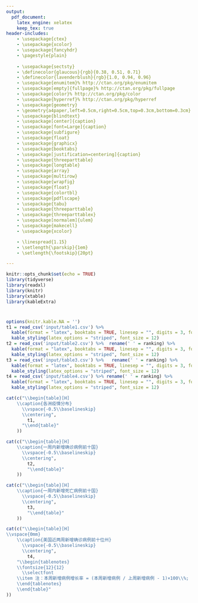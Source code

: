 ```yaml
---
output: 
  pdf_document:
    latex_engine: xelatex
    keep_tex: true
header-includes:
    - \usepackage{ctex}
    - \usepackage{xcolor}
    - \usepackage{fancyhdr}
    - \pagestyle{plain}
    
    - \usepackage{sectsty}
    - \definecolor{glaucous}{rgb}{0.38, 0.51, 0.71}
    - \definecolor{lavenderblush}{rgb}{1.0, 0.94, 0.96}
    - \usepackage{enumitem}% http://ctan.org/pkg/enumitem
    - \usepackage[empty]{fullpage}% http://ctan.org/pkg/fullpage
    - \usepackage{color}% http://ctan.org/pkg/color
    - \usepackage{hyperref}% http://ctan.org/pkg/hyperref
    - \usepackage{geometry}
    - \geometry{a4paper,left=0.5cm,right=0.5cm,top=0.3cm,bottom=0.3cm}
    - \usepackage{blindtext}
    - \usepackage[center]{caption}
    - \usepackage[font=Large]{caption}
    - \usepackage{subfigure}
    - \usepackage{float}
    - \usepackage{graphicx}
    - \usepackage{booktabs}
    - \usepackage[justification=centering]{caption}
    - \usepackage{threeparttable}
    - \usepackage{longtable}
    - \usepackage{array}
    - \usepackage{multirow}
    - \usepackage{wrapfig}
    - \usepackage{float}
    - \usepackage{colortbl}
    - \usepackage{pdflscape}
    - \usepackage{tabu}
    - \usepackage{threeparttable}
    - \usepackage{threeparttablex}
    - \usepackage[normalem]{ulem}
    - \usepackage{makecell}
    - \usepackage{xcolor}

    - \linespread{1.15}
    - \setlength{\parskip}{1em}
    - \setlength{\footskip}{20pt}

---
```

\captionsetup[figure]{name={图},labelsep=space} 
\captionsetup[table]{name={表},labelsep=space} 
\fontsize{22}{22}
\selectfont
\vspace{-10truemm}

\newcommand{\resheading}[1]{%
  \noindent\fcolorbox{lavenderblush}{lavenderblush}{\makebox[\dimexpr\textwidth-2\fboxsep-2\fboxrule][l]{\textbf{~#1}}}%
}

\begin{center}
\includegraphics[height=2cm]{./input/logo2.png} 
\end{center}


\begin{center}
\fontsize{45}{45}
\textcolor{glaucous}{\textbf{新冠早报}}
\end{center}


\resheading{\Huge 一周疫情回顾}
```r
knitr::opts_chunk$set(echo = TRUE)
library(tidyverse)
library(readxl)
library(knitr)
library(xtable)
library(kableExtra)
```

\begin{Large}
{数据源：约翰霍普金斯大学，The COVID Tracking Project \\ 数据截止至：北京时间6月29日 早8:00}
\end{Large}

# \textcolor{glaucous}{\Huge 世界疫情}


```r
options(knitr.kable.NA = '')
t1 = read_csv('input/table1.csv') %>%  
  kable(format = "latex", booktabs = TRUE, linesep = "", digits = 3, format.args = list(big.mark = ',')) %>% 
  kable_styling(latex_options = "striped", font_size = 12)
t2 = read_csv('input/table2.csv') %>%  rename(' ' = ranking) %>% 
  kable(format = "latex", booktabs = TRUE, linesep = "", digits = 3, format.args = list(big.mark = ',')) %>% 
  kable_styling(latex_options = "striped", font_size = 12)
t3 = read_csv('input/table3.csv') %>%   rename(' ' = ranking) %>% 
  kable(format = "latex", booktabs = TRUE, linesep = "", digits = 3, format.args = list(big.mark = ',')) %>% 
  kable_styling(latex_options = "striped", font_size = 12)
t4 = read_csv('input/table4.csv') %>% rename(' ' = ranking) %>% 
  kable(format = "latex", booktabs = TRUE, linesep = "", digits = 3, format.args = list(big.mark = ',')) %>% 
  kable_styling(latex_options = "striped", font_size = 12)
```

```r
cat(c("\\begin{table}[H]
    \\caption{各洲疫情分布}
      \\vspace{-0.5\\baselineskip}
      \\centering",
        t1,
      "\\end{table}"
    ))
```

```r
cat(c("\\begin{table}[H]
    \\caption{一周内新增确诊病例前十国}
      \\vspace{-0.5\\baselineskip}
      \\centering",
        t2,
        "\\end{table}"
    ))
```

```r
cat(c("\\begin{table}[H]
    \\caption{一周内新增死亡病例前十国}
      \\vspace{-0.5\\baselineskip}
      \\centering",
        t3,
        "\\end{table}"
    ))
```



\begin{figure}[H]
\centering
\begin{minipage}[b]{0.48\linewidth}
\caption{周累计确诊人数\\（累计确诊增长率前五国）}
\includegraphics[]{./input/covid1.png}
\label{}
\end{minipage}
\quad
\begin{minipage}[b]{0.48\linewidth}
\caption{周累计死亡人数\\（累计死亡增长率前五国）}
\includegraphics[]{./input/covid2.png}
\label{}
\end{minipage}
\end{figure}

\vspace{5mm}

\resheading{\Huge 热点话题}


```r
cat(c("\\begin{table}[H]
\\vspace{0mm}
    \\caption{美国近两周新增确诊病例前十位州}
      \\vspace{-0.5\\baselineskip}
      \\centering",
        t4,
    "\\begin{tablenotes}
    \\fontsize{12}{12}
      \\selectfont
    \\item 注：本周新增病例增长率 = (本周新增病例 / 上周新增病例 - 1)×100\\%;
    \\end{tablenotes}
    \\end{table}"
))
```




\vspace{5mm}







\centering
\fontsize{12}{12}
\selectfont
\begin{tabular}{ll}

主编：马晶  &  副主编:仁晖\ 史珂玮  \\
责任编辑:史珂玮\ 霍舒同  \\
新闻组:张宁\ & 数据分析: 付铭洲 \\
案例分析:罗天佑\ 付铭洲 & 微信排版:韩佩瑾 \\
\multicolumn{2}{l}{可视化组:张立达\, 孙昊\, 唐星鸿\, 齐维为\, 刘逸洋\, 张祺珉\, 周梓淇}

\end{tabular}




                   